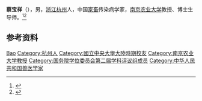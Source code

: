 '''蔡宝祥'''（{{bd|1926年|}}），男，[[浙江|浙江]][[杭州|杭州]]人，中国[[家畜|家畜]]传染病学家，[[南京农业大学|南京农业大学]]教授、博士生导师。<ref>{{Cite book|title=二十世纪中国名人辞典|author=蔡开松, 于信凤主编; 曾卓明, 周溯源, 赵书刚副主编|publisher=辽宁人民出版社|year=1991|isbn=|location=沈阳|pages=}}</ref><ref>{{Cite book|title=中国科学技术专家传略 • 农学编 养殖卷 二|author=中国科学技术协会编; 于船主编|publisher=中国农业出版社|year=1999|isbn=|location=北京|pages=}}</ref>

== 参考资料 ==
{{reflist}}

{{国务院学位委员会第二届学科评议组/农学}}

{{Authority control}}
{{DEFAULTSORT:Cai蔡}}
[[Category:蔡姓|Bao]]
[[Category:杭州人|Category:杭州人]]
[[Category:國立中央大學大陸時期校友|Category:國立中央大學大陸時期校友]]
[[Category:南京农业大学教授|Category:南京农业大学教授]]
[[Category:国务院学位委员会第二届学科评议组成员|Category:国务院学位委员会第二届学科评议组成员]]
[[Category:中华人民共和国兽医学家|Category:中华人民共和国兽医学家]]
{{中华人民共和国人物小作品}}